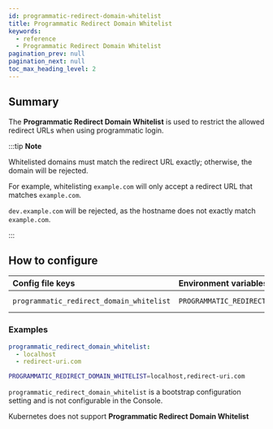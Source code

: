 ```yaml
---
id: programmatic-redirect-domain-whitelist
title: Programmatic Redirect Domain Whitelist
keywords:
  - reference
  - Programmatic Redirect Domain Whitelist
pagination_prev: null
pagination_next: null
toc_max_heading_level: 2
---
```



## Summary

The **Programmatic Redirect Domain Whitelist** is used to restrict the allowed redirect URLs when using programmatic login.

:::tip **Note**

Whitelisted domains must match the redirect URL exactly; otherwise, the domain will be rejected.

For example, whitelisting `example.com` will only accept a redirect URL that matches `example.com`.

`dev.example.com` will be rejected, as the hostname does not exactly match `example.com`.

:::

## How to configure

<Tabs>
<TabItem value="Core" label="Core">

| **Config file keys** | **Environment variables** | **Type** | **Usage** | **Default** |
| :-- | :-- | :-- | :-- | :-- |
| `programmatic_redirect_domain_whitelist` | `PROGRAMMATIC_REDIRECT_DOMAIN_WHITELIST` | `string` (array) | **optional** | `localhost` |

### Examples

```yaml
programmatic_redirect_domain_whitelist:
  - localhost
  - redirect-uri.com
```

```bash
PROGRAMMATIC_REDIRECT_DOMAIN_WHITELIST=localhost,redirect-uri.com
```

</TabItem>
<TabItem value="Enterprise" label="Enterprise">

`programmatic_redirect_domain_whitelist` is a bootstrap configuration setting and is not configurable in the Console.

</TabItem>
<TabItem value="Kubernetes" label="Kubernetes">

Kubernetes does not support **Programmatic Redirect Domain Whitelist**

</TabItem>
</Tabs>
